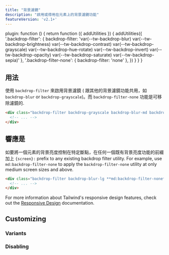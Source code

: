 ```yaml
---
title: "背景濾鏡"
description: "啟用或停用在元素上的背景濾鏡功能"
featureVersion: 'v2.1+'
---
```



  plugin: function () {
    return function ({ addUtilities }) {
      addUtilities({
        '.backdrop-filter': { backdrop-filter: 'var(--tw-backdrop-blur) var(--tw-backdrop-brightness) var(--tw-backdrop-contrast) var(--tw-backdrop-grayscale) var(--tw-backdrop-hue-rotate) var(--tw-backdrop-invert) var(--tw-backdrop-opacity) var(--tw-backdrop-saturate) var(--tw-backdrop-sepia)' },
        '.backdrop-filter-none': { backdrop-filter: 'none' },
      })
    }
  }
}

## 用法

使用 `backdrop-filter` 來啟用背景濾鏡 ( 跟其他的背景濾鏡功能共用，如 `backdrop-blur` or `backdrop-grayscale`)。而 `backdrop-filter-none` 功能是可移除濾鏡的.

```html
<div class="backdrop-filter backdrop-grayscale backdrop-blur-md backdrop-contrast-200 ...">
  <!-- ... -->
</div>
```

## 響應是

如要將一個元素的背景亮度控制在特定斷點，在任何一個既有背景亮度功能的前綴加上 `{screen}:` prefix to any existing backdrop filter utility. For example, use `md:backdrop-filter-none` to apply the `backdrop-filter-none` utility at only medium screen sizes and above.

```html
<div class="backdrop-filter backdrop-blur-lg **md:backdrop-filter-none** ...">
  <!-- ... -->
</div>
```

For more information about Tailwind's responsive design features, check out the [Responsive Design](/docs/responsive-design) documentation.

## Customizing

### Variants

<Variants plugin="backdropFilter" name="backdrop-filter" />

### Disabling

<Disabling plugin="backdropFilter" name="backdrop-filter" />
